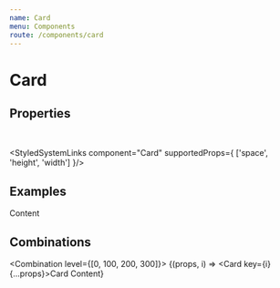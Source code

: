```yaml
---
name: Card
menu: Components
route: /components/card
---
```



# Card

## Properties

<CardPropsTable />
<br />

<StyledSystemLinks component="Card" supportedProps={ ['space', 'height', 'width'] }/>

## Examples

<Playground>
    <Card level={100} width="250px" height="100px">
        Content
    </Card>
</Playground>

## Combinations

<Combination level={[0, 100, 200, 300]}>
    {(props, i) => <Card key={i} {...props}>Card Content</Card>}
</Combination>
